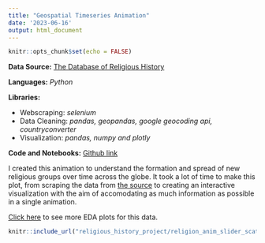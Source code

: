 ```yaml
---
title: "Geospatial Timeseries Animation"
date: '2023-06-16'
output: html_document
---
```


```r
knitr::opts_chunk$set(echo = FALSE)
```
**Data Source:** [The Database of Religious History](https://religiondatabase.org/)



**Languages:** *Python*



**Libraries:** 


* Webscraping:  *selenium*
* Data Cleaning: *pandas, geopandas, google geocoding api, countryconverter*
* Visualization: *pandas, numpy and plotly*


**Code and Notebooks:** [Github link](https://github.com/AmberHabib/religious_history_project)


I created this animation to understand the formation and spread of new religious groups over time across the globe. It took a lot of time to make this plot, from scraping the data from [the source](https://religiondatabase.org/browse/regions) to creating an interactive visualization with the aim of accomodating as much information as possible in a single animation. 

[Click here]('religious_history_EDA.html') to see more EDA plots for this data. 

```r
knitr::include_url("religious_history_project/religion_anim_slider_scattermaps_final.html", height="600")
```